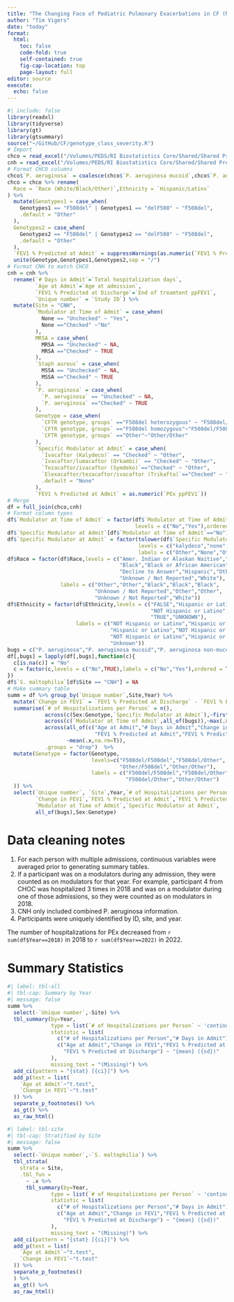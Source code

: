 ```yaml
---
title: "The Changing Face of Pediatric Pulmonary Exacerbations in CF (NACFC 2023)"
author: "Tim Vigers"
date: "today"
format:
  html:
    toc: false
    code-fold: true
    self-contained: true
    fig-cap-location: top
    page-layout: full
editor: source
execute: 
  echo: false
---
```


```r
#| include: false
library(readxl)
library(tidyverse)
library(gt)
library(gtsummary)
source("~/GitHub/CF/genotype_class_severity.R")
# Import
chco = read_excel("/Volumes/PEDS/RI Biostatistics Core/Shared/Shared Projects/Vigers/CF/Scott Sagel/PEx in CF/Data_Clean/CHCO.xlsx",na = c("","NULL"))
cnh = read_excel("/Volumes/PEDS/RI Biostatistics Core/Shared/Shared Projects/Vigers/CF/Scott Sagel/PEx in CF/Data_Clean/CNH.xlsx")
# Format CHCO columns
chco$`P. aeruginosa` = coalesce(chco$`P. aeruginosa mucoid`,chco$`P. aeruginosa non-mucoid`)
chco = chco %>% rename(
  Race = `Race (White/Black/Other)`,Ethnicity = `Hispanic/Latinx`
) %>%
  mutate(Genotypes1 = case_when(
    Genotypes1 == "F508del" | Genotypes1 == "delF508" ~ "F508del",
    .default = "Other"
  ),
  Genotypes2 = case_when(
    Genotypes2 == "F508del" | Genotypes2 == "delF508" ~ "F508del",
    .default = "Other"
  ),
  `FEV1 % Predicted at Admit` = suppressWarnings(as.numeric(`FEV1 % Predicted at Admit`))) %>%
  unite(Genotype,Genotypes1,Genotypes2,sep = "/")
# Format CNH to match CHCO
cnh = cnh %>%
  rename(`# Days in Admit`=`Total hospitalization days`,
         `Age at Admit`=`Age at admission`,
         `FEV1 % Predicted at Discharge`=`End of treamtent ppFEV1`,
         `Unique number` = `Study ID`) %>%
  mutate(Site = "CNH",
         `Modulator at Time of Admit` = case_when(
           None == "Unchecked" ~ "Yes",
           None =="Checked" ~"No"
         ),
         MRSA = case_when(
           MRSA == "Unchecked" ~ NA,
           MRSA =="Checked" ~ TRUE
         ),
         `Staph aureus` = case_when(
           MSSA == "Unchecked" ~ NA,
           MSSA =="Checked" ~ TRUE
         ),
         `P. aeruginosa` = case_when(
           `P. aeruginosa` == "Unchecked" ~ NA,
           `P. aeruginosa` =="Checked" ~ TRUE
         ),
         Genotype = case_when(
           `CFTR genotype, groups` =="F508del heterozygous" ~ "F508del/Other",
           `CFTR genotype, groups` =="F508del homozygous"~"F508del/F508del",
           `CFTR genotype, groups` =="Other"~"Other/Other"
         ),
         `Specific Modulator at Admit` = case_when(
           `Ivacaftor (Kalydeco)` == "Checked" ~ "Other",
           `Ivacaftor/lumacaftor (Orkambi)` == "Checked" ~ "Other",
           `Tezacaftor/ivacaftor (Symdeko)`=="Checked" ~ "Other",
           `Elexacaftor/tezacaftor/ivacaftor (Trikafta)`=="Checked" ~ "Trikafta",
           .default = "None"
         ),
         `FEV1 % Predicted at Admit` = as.numeric(`PEx ppFEV1`))
# Merge
df = full_join(chco,cnh)
# Format column types
df$`Modulator at Time of Admit` = factor(df$`Modulator at Time of Admit`,
                                         levels = c("No","Yes"),ordered = T)
df$`Specific Modulator at Admit`[df$`Modulator at Time of Admit`=="No"] = "None"
df$`Specific Modulator at Admit` = factor(tolower(df$`Specific Modulator at Admit`),
                                          levels = c("kalydeco","none","orkambi","symdeko","trikafta"),
                                          labels = c("Other","None","Other","Other","Trikafta"))
df$Race = factor(df$Race,levels = c("Amer. Indian or Alaskan Naitive","Asian",
                                    "Black","Black or African American","Black/ AA",
                                    "Decline to Answer","Hispanic","Other",
                                    "Unknown / Not Reported","White"),
                 labels = c("Other","Other","Black","Black","Black",
                            "Unknown / Not Reported","Other","Other",
                            "Unknown / Not Reported","White"))
df$Ethnicity = factor(df$Ethnicity,levels = c("FALSE","Hispanic or Latino","HLS",
                                              "NOT Hispanic or Latino","NOT HLS",
                                              "TRUE","UNKNOWN"),
                      labels = c("NOT Hispanic or Latino","Hispanic or Latino",
                                 "Hispanic or Latino","NOT Hispanic or Latino",
                                 "NOT Hispanic or Latino","Hispanic or Latino",
                                 "Unknown"))
bugs = c("P. aeruginosa","P. aeruginosa mucoid","P. aeruginosa non-mucoid","Staph aureus","MRSA","S. maltophilia")
df[,bugs] = lapply(df[,bugs],function(c){
  c[is.na(c)] = "No"
  c = factor(c,levels = c("No",TRUE),labels = c("No","Yes"),ordered = T)
})
df$`S. maltophilia`[df$Site == "CNH"] = NA
# Make summary table
summ = df %>% group_by(`Unique number`,Site,Year) %>%
  mutate(`Change in FEV1` = `FEV1 % Predicted at Discharge` - `FEV1 % Predicted at Admit`) %>%
  summarise(`# of Hospitalizations per Person` = n(),
            across(c(Sex:Genotype,`Specific Modulator at Admit`),~first(na.omit(.x))),
            across(c(`Modulator at Time of Admit`,all_of(bugs)),~max(.x,na.rm = T)),
            across(all_of(c("Age at Admit","# Days in Admit","Change in FEV1",
                            "FEV1 % Predicted at Admit","FEV1 % Predicted at Discharge")),
                   ~mean(.x,na.rm=T)),
            .groups = "drop")  %>%
  mutate(Genotype = factor(Genotype,
                           levels=c("F508del/F508del","F508del/Other",
                                    "Other/F508del","Other/Other"),
                           labels = c("F508del/F508del","F508del/Other",
                                      "F508del/Other","Other/Other")
  )) %>%
  select(`Unique number`, `Site`,Year,`# of Hospitalizations per Person`,`# Days in Admit`,`Age at Admit`,
         `Change in FEV1`,`FEV1 % Predicted at Admit`,`FEV1 % Predicted at Discharge`,
         `Modulator at Time of Admit`,`Specific Modulator at Admit`,
         all_of(bugs),Sex:Genotype)
```

# Data cleaning notes

1. For each person with multiple admissions, continuous variables were averaged prior to generating summary tables.
2. If a participant was on a modulators during any admission, they were counted as on modulators for that year. For example, participant 4 from CHOC was hospitalized 3 times in 2018 and was on a modulator during one of those admissions, so they were counted as on modulators in 2018.
3. CNH only included combined P. aeruginosa information.
4. Participants were uniquely identified by ID, site, and year.

The number of hospitalizations for PEx decreased from `r sum(df$Year==2018)` in 2018 to `r sum(df$Year==2022)` in 2022.

# Summary Statistics

```r
#| label: tbl-all
#| tbl-cap: Summary by Year
#| message: false
summ %>%
  select(-`Unique number`,-Site) %>%
  tbl_summary(by=Year,
              type = list(`# of Hospitalizations per Person` ~ 'continuous'),
              statistic = list(
                c("# of Hospitalizations per Person","# Days in Admit") ~ "{median} ({p25}, {p75})",
                c("Age at Admit","Change in FEV1","FEV1 % Predicted at Admit",
                  "FEV1 % Predicted at Discharge") ~ "{mean} ({sd})"
              ),
              missing_text = "(Missing)") %>%
  add_ci(pattern = "{stat} [{ci}]") %>%
  add_p(test = list(
    `Age at Admit`~"t.test",
    `Change in FEV1`~"t.test"
  )) %>%
  separate_p_footnotes() %>%
  as_gt() %>%
  as_raw_html()
```

```r
#| label: tbl-site
#| tbl-cap: Stratified by Site
#| message: false
summ %>%
  select(-`Unique number`,-`S. maltophilia`) %>%
  tbl_strata(
    strata = Site,
    .tbl_fun =
      ~ .x %>%
      tbl_summary(by=Year,
              type = list(`# of Hospitalizations per Person` ~ 'continuous'),
              statistic = list(
                c("# of Hospitalizations per Person","# Days in Admit") ~ "{median} ({p25}, {p75})",
                c("Age at Admit","Change in FEV1","FEV1 % Predicted at Admit",
                  "FEV1 % Predicted at Discharge") ~ "{mean} ({sd})"
              ),
              missing_text = "(Missing)") %>%
  add_ci(pattern = "{stat} [{ci}]") %>%
  add_p(test = list(
    `Age at Admit`~"t.test",
    `Change in FEV1`~"t.test"
  )) %>%
  separate_p_footnotes()
  ) %>%
  as_gt() %>%
  as_raw_html()
```
